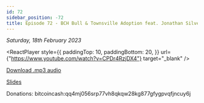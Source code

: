 ```yaml
---
id: 72
sidebar_position: -72
title: Episode 72 - BCH Bull & Townsville Adoption feat. Jonathan Silverblood
---
```



_Saturday, 18th February 2023_

<ReactPlayer
  style={{
    paddingTop: 10,
    paddingBottom: 20,
  }}
  url={"https://www.youtube.com/watch?v=CPDr4RzjDX4"}
  target="_blank"
/>

[Download .mp3 audio](https://drive.google.com/file/d/1eNqAEkxQ0F03v1HFYNhO9wpw9Y49LpNB/view?usp=sharing)

[Slides](https://docs.google.com/presentation/d/1kWlJ58Sa6X3ORy1F7NIn3pxiAK2PM1yM/edit?usp=sharing&ouid=100290143879929950045&rtpof=true&sd=true)

Donations: bitcoincash:qq4mj056srp77vh8qkqw28kg877gfygpvqfjncuy6j
